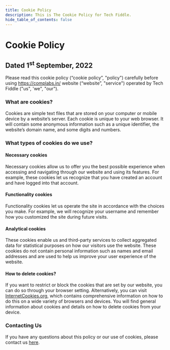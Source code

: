 ```yaml
---
title: Cookie Policy
description: This is The Cookie Policy for Tech Fiddle.
hide_table_of_contents: false
---
```


# Cookie Policy

## Dated 1<sup>st</sup> September, 2022

Please read this cookie policy (“cookie policy”, "policy") carefully before using https://complabs.in/ website (“website”, "service") operated by Tech Fiddle ("us", 'we", "our").

### What are cookies?

Cookies are simple text files that are stored on your computer or mobile device by a website’s server. Each cookie is unique to your web browser. It will contain some anonymous information such as a unique identifier, the website’s domain name, and some digits and numbers.

### What types of cookies do we use?

#### Necessary cookies

Necessary cookies allow us to offer you the best possible experience when accessing and navigating through our website and using its features. For example, these cookies let us recognize that you have created an account and have logged into that account.

#### Functionality cookies

Functionality cookies let us operate the site in accordance with the choices you make. For example, we will recognize your username and remember how you customized the site during future visits.

#### Analytical cookies

These cookies enable us and third-party services to collect aggregated data for statistical purposes on how our visitors use the website. These cookies do not contain personal information such as names and email addresses and are used to help us improve your user experience of the website.

#### How to delete cookies?

If you want to restrict or block the cookies that are set by our website, you can do so through your browser setting. Alternatively, you can visit [InternetCookies.org](https://www.internetcookies.org), which contains comprehensive information on how to do this on a wide variety of browsers and devices. You will find general information about cookies and details on how to delete cookies from your device.

### Contacting Us

If you have any questions about this policy or our use of cookies, please contact us [here](https://forms.gle/dQmrNAZZ1KK81rAP7).
